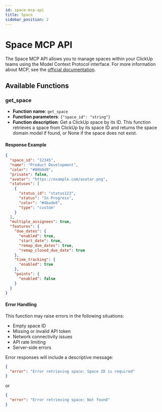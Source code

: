 ```yaml
---
id: space-mcp-api
title: Space
sidebar_position: 2
---
```


# Space MCP API

The Space MCP API allows you to manage spaces within your ClickUp teams using the Model Context Protocol interface. For more information about MCP, see the [official documentation](https://modelcontextprotocol.io/docs/getting-started/intro).

## Available Functions

### get_space

* **Function name**: `get_space`
* **Function parameters**: `{"space_id": "string"}`
* **Function description**: Get a ClickUp space by its ID. This function retrieves a space from ClickUp by its space ID and returns the space domain model if found, or None if the space does not exist.

#### Response Example

```json
{
  "space_id": "12345",
  "name": "Product Development",
  "color": "#00b8d9",
  "private": false,
  "avatar": "https://example.com/avatar.png",
  "statuses": [
    {
      "status_id": "status123",
      "status": "In Progress",
      "color": "#4bade8",
      "type": "custom"
    }
  ],
  "multiple_assignees": true,
  "features": {
    "due_dates": {
      "enabled": true,
      "start_date": true,
      "remap_due_dates": true,
      "remap_closed_due_date": true
    },
    "time_tracking": {
      "enabled": true
    },
    "points": {
      "enabled": false
    }
  }
}
```

#### Error Handling

This function may raise errors in the following situations:
- Empty space ID
- Missing or invalid API token
- Network connectivity issues
- API rate limiting
- Server-side errors

Error responses will include a descriptive message:
```json
{
  "error": "Error retrieving space: Space ID is required"
}
```
or
```json
{
  "error": "Error retrieving space: Not found"
}
```
